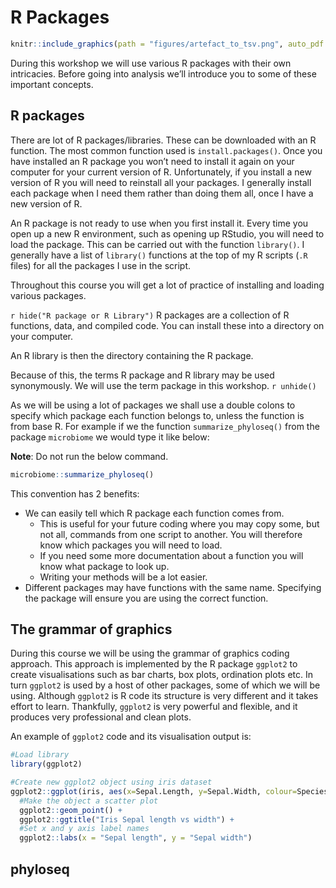 # R Packages
```r
knitr::include_graphics(path = "figures/artefact_to_tsv.png", auto_pdf = TRUE)
```  

During this workshop we will use various R packages with their own intricacies. Before going into analysis we'll introduce you to some of these important concepts.

## R packages

There are lot of R packages/libraries. These can be downloaded with an R function. The most common function used is `install.packages()`. Once you have installed an R package you won't need to install it again on your computer for your current version of R. Unfortunately, if you install a new version of R you will need to reinstall all your packages. I generally install each package when I need them rather than doing them all, once I have a new version of R.

An R package is not ready to use when you first install it. Every time you open up a new R environment, such as opening up RStudio, you will need to load the package. This can be carried out with the function `library()`. I generally have a list of `library()` functions at the top of my R scripts (`.R` files) for all the packages I use in the script.

Throughout this course you will get a lot of practice of installing and loading various packages.

`r hide("R package or R Library")`
R packages are a collection of R functions, data, and compiled code. You can install these into a directory on your computer.

An R library is then the directory containing the R package.

Because of this, the terms R package and R library may be used synonymously. We will use the term package in this workshop.
`r unhide()`

As we will be using a lot of packages we shall use a double colons to specify which package each function belongs to, unless the function is from base R. For example if we the function `summarize_phyloseq()` from the package `microbiome` we would type it like below:

__Note__: Do not run the below command.

```r
microbiome::summarize_phyloseq()
```

This convention has 2 benefits:

- We can easily tell which R package each function comes from.
  - This is useful for your future coding where you may copy some, but not all, commands from one script to another. You will therefore know which packages you will need to load.
  - If you need some more documentation about a function you will know what package to look up.
  - Writing your methods will be a lot easier.
- Different packages may have functions with the same name. Specifying the package will ensure you are using the correct function.

## The grammar of graphics

During this course we will be using the grammar of graphics coding approach. This approach is implemented by the R package `ggplot2` to create visualisations such as bar charts, box plots, ordination plots etc. In turn `ggplot2` is used by a host of other packages, some of which we will be using. Although `ggplot2` is R code its structure is very different and it takes effort to learn. Thankfully, `ggplot2` is very powerful and flexible, and it produces very professional and clean plots.

An example of `ggplot2` code and its visualisation output is:

```r
#Load library
library(ggplot2)

#Create new ggplot2 object using iris dataset
ggplot2::ggplot(iris, aes(x=Sepal.Length, y=Sepal.Width, colour=Species)) +
  #Make the object a scatter plot 
  ggplot2::geom_point() +
  ggplot2::ggtitle("Iris Sepal length vs width") +
  #Set x and y axis label names
  ggplot2::labs(x = "Sepal length", y = "Sepal width")

```


## phyloseq